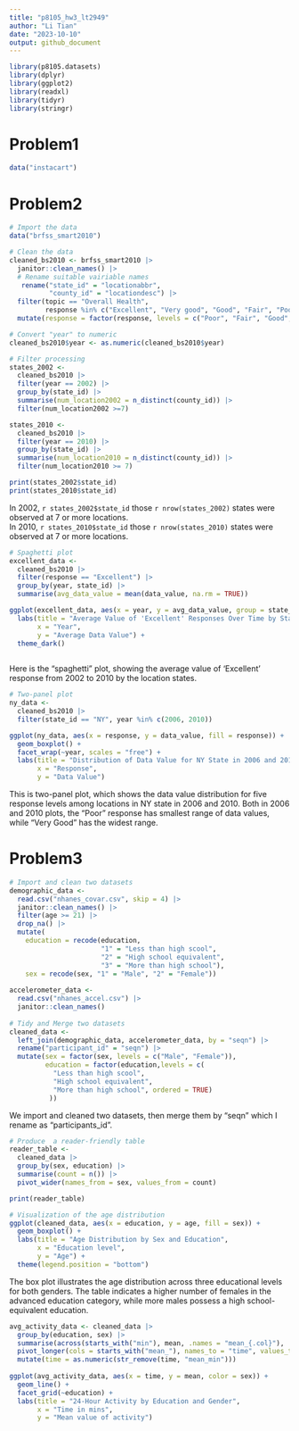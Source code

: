 ```yaml
---
title: "p8105_hw3_lt2949"
author: "Li Tian"
date: "2023-10-10"
output: github_document
---
```

```r
library(p8105.datasets)
library(dplyr)
library(ggplot2)
library(readxl)
library(tidyr)
library(stringr)
```


# Problem1
```r
data("instacart")
```

# Problem2
```r
# Import the data
data("brfss_smart2010")

# Clean the data
cleaned_bs2010 <- brfss_smart2010 |>
  janitor::clean_names() |>
  # Rename suitable vairiable names
   rename("state_id" = "locationabbr",
          "county_id" = "locationdesc") |>
  filter(topic == "Overall Health",
         response %in% c("Excellent", "Very good", "Good", "Fair", "Poor")) |>
  mutate(response = factor(response, levels = c("Poor", "Fair", "Good", "Very good", "Excellent"), ordered = TRUE)) 

```

```r
# Convert "year" to numeric
cleaned_bs2010$year <- as.numeric(cleaned_bs2010$year)

# Filter processing 
states_2002 <-
  cleaned_bs2010 |>
  filter(year == 2002) |>
  group_by(state_id) |>
  summarise(num_location2002 = n_distinct(county_id)) |>
  filter(num_location2002 >=7)

states_2010 <- 
  cleaned_bs2010 |>
  filter(year == 2010) |>
  group_by(state_id) |>
  summarise(num_location2010 = n_distinct(county_id)) |>
  filter(num_location2010 >= 7)

print(states_2002$state_id)
print(states_2010$state_id)

```
In 2002, `r states_2002$state_id` those `r nrow(states_2002)` states were observed at 7 or more locations. \
In 2010, `r states_2010$state_id` those `r nrow(states_2010)` states were observed at 7 or more locations.
```r
# Spaghetti plot
excellent_data <- 
  cleaned_bs2010 |>
  filter(response == "Excellent") |>
  group_by(year, state_id) |>
  summarise(avg_data_value = mean(data_value, na.rm = TRUE))

ggplot(excellent_data, aes(x = year, y = avg_data_value, group = state_id, color = state_id)) +  geom_line() +
  labs(title = "Average Value of 'Excellent' Responses Over Time by State",
       x = "Year",
       y = "Average Data Value") +
  theme_dark() 
  
```
Here is the "spaghetti" plot, showing the average value of 'Excellent' response from 2002 to 2010 by the location states.

```r
# Two-panel plot
ny_data <- 
  cleaned_bs2010 |>
  filter(state_id == "NY", year %in% c(2006, 2010))

ggplot(ny_data, aes(x = response, y = data_value, fill = response)) +
  geom_boxplot() +
  facet_wrap(~year, scales = "free") +
  labs(title = "Distribution of Data Value for NY State in 2006 and 2010",
       x = "Response",
       y = "Data Value") 

```
This is two-panel plot, which shows the data value distribution for five response levels among locations in NY state in 2006 and 2010. Both in 2006 and 2010 plots, the "Poor" response has smallest range of data values, while "Very Good" has the widest range.

# Problem3
```r
# Import and clean two datasets
demographic_data <-
  read.csv("nhanes_covar.csv", skip = 4) |>
  janitor::clean_names() |>
  filter(age >= 21) |>
  drop_na() |>
  mutate(
    education = recode(education, 
                       "1" = "Less than high scool", 
                       "2" = "High school equivalent", 
                       "3" = "More than high school"),
    sex = recode(sex, "1" = "Male", "2" = "Female"))
  
accelerometer_data <-
  read.csv("nhanes_accel.csv") |>
  janitor::clean_names() 
  
# Tidy and Merge two datasets
cleaned_data <- 
  left_join(demographic_data, accelerometer_data, by = "seqn") |>
  rename("participant_id" = "seqn") |>
  mutate(sex = factor(sex, levels = c("Male", "Female")),
         education = factor(education,levels = c(
           "Less than high scool", 
           "High school equivalent", 
           "More than high school", ordered = TRUE)
          )) 
```
We import and cleaned two datasets, then merge them by "seqn" which I rename as "participants_id". 

```r
# Produce  a reader-friendly table
reader_table <- 
  cleaned_data |>
  group_by(sex, education) |>
  summarise(count = n()) |>
  pivot_wider(names_from = sex, values_from = count)

print(reader_table)

# Visualization of the age distribution
ggplot(cleaned_data, aes(x = education, y = age, fill = sex)) +
  geom_boxplot() +
  labs(title = "Age Distribution by Sex and Education",
       x = "Education level",
       y = "Age") +
  theme(legend.position = "bottom")

```
The box plot illustrates the age distribution across three educational levels for both genders. The table indicates a higher number of females in the advanced education category, while more males possess a high school-equivalent education. 

```r
avg_activity_data <- cleaned_data |>
  group_by(education, sex) |>
  summarise(across(starts_with("min"), mean, .names = "mean_{.col}"), .groups = "drop") |>
  pivot_longer(cols = starts_with("mean_"), names_to = "time", values_to = "mean") |>
  mutate(time = as.numeric(str_remove(time, "mean_min")))
         
ggplot(avg_activity_data, aes(x = time, y = mean, color = sex)) +
  geom_line() +
  facet_grid(~education) +
  labs(title = "24-Hour Activity by Education and Gender", 
       x = "Time in mins",
       y = "Mean value of activity")
```


